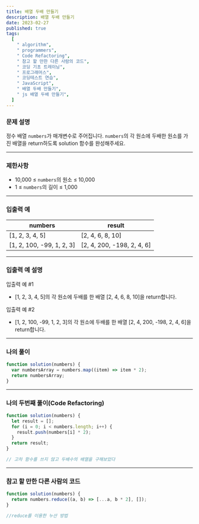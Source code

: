 ```yaml
---
title: 배열 두배 만들기
description: 배열 두배 만들기
date: 2023-02-27
published: true
tags:
  [
    " algorithm",
    " programmers",
    " Code Refactoring",
    " 참고 할 만한 다른 사람의 코드",
    " 코딩 기초 트레이닝",
    " 프로그래머스",
    " 코딩테스트 연습",
    " JavaScript",
    " 배열 두배 만들기",
    " js 배열 두배 만들기",
  ]
---
```


### 문제 설명

정수 배열 `numbers`가 매개변수로 주어집니다. `numbers`의 각 원소에 두배한 원소를 가진 배열을 return하도록 solution 함수를 완성해주세요.

---

### 제한사항

- 10,000 ≤ `numbers`의 원소 ≤ 10,000
- 1 ≤ `numbers`의 길이 ≤ 1,000

---

### 입출력 예

| numbers                   | result                     |
| ------------------------- | -------------------------- |
| [1, 2, 3, 4, 5]           | [2, 4, 6, 8, 10]           |
| [1, 2, 100, -99, 1, 2, 3] | [2, 4, 200, -198, 2, 4, 6] |

---

### 입출력 예 설명

입출력 예 #1

- [1, 2, 3, 4, 5]의 각 원소에 두배를 한 배열 [2, 4, 6, 8, 10]을 return합니다.

입출력 예 #2

- [1, 2, 100, -99, 1, 2, 3]의 각 원소에 두배를 한 배열 [2, 4, 200, -198, 2, 4, 6]을 return합니다.

---

### 나의 풀이

```jsx
function solution(numbers) {
  var numbersArray = numbers.map((item) => item * 2);
  return numbersArray;
}
```

---

### 나의 두번째 풀이(Code Refactoring)

```jsx
function solution(numbers) {
  let result = [];
  for (i = 0; i < numbers.length; i++) {
    result.push(numbers[i] * 2);
  }
  return result;
}

// 고차 함수를 쓰지 않고 두배수의 배열을 구해보았다
```

---

### 참고 할 만한 다른 사람의 코드

```jsx
function solution(numbers) {
  return numbers.reduce((a, b) => [...a, b * 2], []);
}

//reduce를 이용한 누산 방법
```

